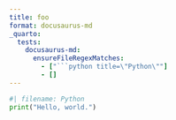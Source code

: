 ```yaml
---
title: foo
format: docusaurus-md
_quarto:
  tests:
    docusaurus-md:
      ensureFileRegexMatches:
        - ["```python title=\"Python\""]
        - []
---
```


```python
#| filename: Python
print("Hello, world.")
```
